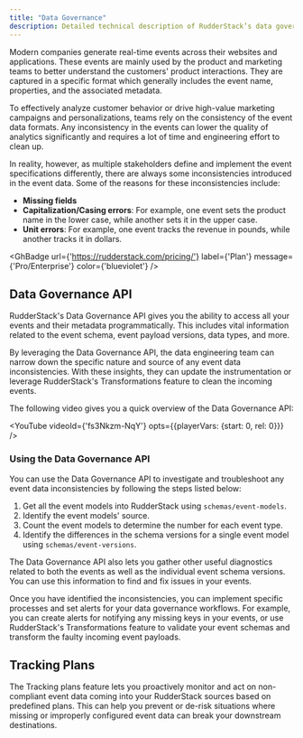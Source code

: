 ```yaml
---
title: "Data Governance"
description: Detailed technical description of RudderStack’s data governance feature to access your events and fix any inconsistencies programmatically.
---
```


Modern companies generate real-time events across their websites and applications. These events are mainly used by the product and marketing teams to better understand the customers' product interactions. They are captured in a specific format which generally includes the event name, properties, and the associated metadata.

To effectively analyze customer behavior or drive high-value marketing campaigns and personalizations, teams rely on the consistency of the event data formats. Any inconsistency in the events can lower the quality of analytics significantly and requires a lot of time and engineering effort to clean up.

In reality, however, as multiple stakeholders define and implement the event specifications differently, there are always some inconsistencies introduced in the event data. Some of the reasons for these inconsistencies include:

- **Missing fields**
- **Capitalization/Casing errors**: For example, one event sets the product name in the lower case, while another sets it in the upper case.
- **Unit errors**: For example, one event tracks the revenue in pounds, while another tracks it in dollars.

<GhBadge
  url={'https://rudderstack.com/pricing/'}
  label={'Plan'}
  message={'Pro/Enterprise'}
  color={'blueviolet'}
/>

## Data Governance API

RudderStack's <Link to="/api/data-governance-api/">Data Governance API</Link> gives you the ability to access all your events and their metadata programmatically. This includes vital information related to the event schema, event payload versions, data types, and more.

By leveraging the Data Governance API, the data engineering team can narrow down the specific nature and source of any event data inconsistencies. With these insights, they can update the instrumentation or leverage RudderStack's <Link to="/features/transformations/">Transformations</Link> feature to clean the incoming events.

The following video gives you a quick overview of the Data Governance API:

<YouTube
  videoId={'fs3Nkzm-NqY'}
  opts={{playerVars: {start: 0, rel: 0}}}
/>

### Using the Data Governance API

You can use the Data Governance API to investigate and troubleshoot any event data inconsistencies by following the steps listed below:

1. Get all the event models into RudderStack using <Link to="/api/data-governance-api/#schemasevent-models">`schemas/event-models`</Link>.
2. Identify the event models' source.
3. Count the event models to determine the number for each event type.
4. Identify the differences in the schema versions for a single event model using <Link to="/api/data-governance-api/#schemasevent-versions">`schemas/event-versions`</Link>.

<div class="successBlock">
The Data Governance API also lets you gather other useful diagnostics related to both the events as well as the individual event schema versions. You can use this information to find and fix issues in your events.
</div>

Once you have identified the inconsistencies, you can implement specific processes and set alerts for your data governance workflows. For example, you can create alerts for notifying any missing keys in your events, or use RudderStack's <Link to="/features/transformations/">Transformations</Link> feature to validate your event schemas and transform the faulty incoming event payloads.

## Tracking Plans

The <Link to="/features/data-governance/tracking-plans/">Tracking plans</Link> feature lets you proactively monitor and act on non-compliant event data coming into your RudderStack sources based on predefined plans. This can help you prevent or de-risk situations where missing or improperly configured event data can break your downstream destinations.


